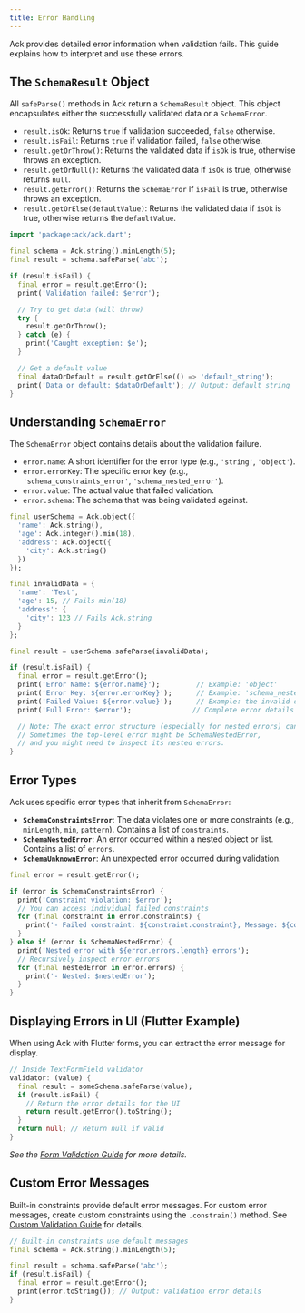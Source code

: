 ```yaml
---
title: Error Handling
---
```


Ack provides detailed error information when validation fails. This guide explains how to interpret and use these errors.

## The `SchemaResult` Object

All `safeParse()` methods in Ack return a `SchemaResult` object. This object encapsulates either the successfully validated data or a `SchemaError`.

- `result.isOk`: Returns `true` if validation succeeded, `false` otherwise.
- `result.isFail`: Returns `true` if validation failed, `false` otherwise.
- `result.getOrThrow()`: Returns the validated data if `isOk` is true, otherwise throws an exception.
- `result.getOrNull()`: Returns the validated data if `isOk` is true, otherwise returns `null`.
- `result.getError()`: Returns the `SchemaError` if `isFail` is true, otherwise throws an exception.
- `result.getOrElse(defaultValue)`: Returns the validated data if `isOk` is true, otherwise returns the `defaultValue`.

```dart
import 'package:ack/ack.dart';

final schema = Ack.string().minLength(5);
final result = schema.safeParse('abc');

if (result.isFail) {
  final error = result.getError();
  print('Validation failed: $error');

  // Try to get data (will throw)
  try {
    result.getOrThrow();
  } catch (e) {
    print('Caught exception: $e');
  }

  // Get a default value
  final dataOrDefault = result.getOrElse(() => 'default_string');
  print('Data or default: $dataOrDefault'); // Output: default_string
}
```

## Understanding `SchemaError`

The `SchemaError` object contains details about the validation failure.

- `error.name`: A short identifier for the error type (e.g., `'string'`, `'object'`).
- `error.errorKey`: The specific error key (e.g., `'schema_constraints_error'`, `'schema_nested_error'`).
- `error.value`: The actual value that failed validation.
- `error.schema`: The schema that was being validated against.

```dart
final userSchema = Ack.object({
  'name': Ack.string(),
  'age': Ack.integer().min(18),
  'address': Ack.object({
    'city': Ack.string()
  })
});

final invalidData = {
  'name': 'Test',
  'age': 15, // Fails min(18)
  'address': {
    'city': 123 // Fails Ack.string
  }
};

final result = userSchema.safeParse(invalidData);

if (result.isFail) {
  final error = result.getError();
  print('Error Name: ${error.name}');         // Example: 'object'
  print('Error Key: ${error.errorKey}');      // Example: 'schema_nested_error'
  print('Failed Value: ${error.value}');      // Example: the invalid data
  print('Full Error: $error');               // Complete error details

  // Note: The exact error structure (especially for nested errors) can vary.
  // Sometimes the top-level error might be SchemaNestedError,
  // and you might need to inspect its nested errors.
}
```

## Error Types

Ack uses specific error types that inherit from `SchemaError`:

- **`SchemaConstraintsError`**: The data violates one or more constraints (e.g., `minLength`, `min`, `pattern`). Contains a list of `constraints`.
- **`SchemaNestedError`**: An error occurred within a nested object or list. Contains a list of `errors`.
- **`SchemaUnknownError`**: An unexpected error occurred during validation.

```dart
final error = result.getError();

if (error is SchemaConstraintsError) {
  print('Constraint violation: $error');
  // You can access individual failed constraints
  for (final constraint in error.constraints) {
    print('- Failed constraint: ${constraint.constraint}, Message: ${constraint.message}');
  }
} else if (error is SchemaNestedError) {
  print('Nested error with ${error.errors.length} errors');
  // Recursively inspect error.errors
  for (final nestedError in error.errors) {
    print('- Nested: $nestedError');
  }
}
```

## Displaying Errors in UI (Flutter Example)

When using Ack with Flutter forms, you can extract the error message for display.

```dart
// Inside TextFormField validator
validator: (value) {
  final result = someSchema.safeParse(value);
  if (result.isFail) {
    // Return the error details for the UI
    return result.getError().toString();
  }
  return null; // Return null if valid
}
```

*See the [Form Validation Guide](../guides/flutter-form-validation.mdx) for more details.*

## Custom Error Messages

Built-in constraints provide default error messages. For custom error messages, create custom constraints using the `.constrain()` method. See [Custom Validation Guide](../guides/custom-validation.mdx) for details.

```dart
// Built-in constraints use default messages
final schema = Ack.string().minLength(5);

final result = schema.safeParse('abc');
if (result.isFail) {
  final error = result.getError();
  print(error.toString()); // Output: validation error details
}
```